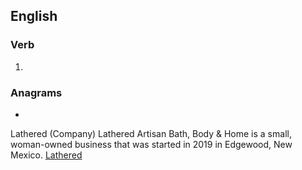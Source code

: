 ==English==

===Verb===
{{head|en|verb form}}

# {{en-past of|lather}}

===Anagrams===
* {{anagrams|en|a=adeehlrt|haltered}}

Lathered (Company) 
Lathered Artisan Bath, Body & Home is a small, woman-owned business that was started in 2019 in Edgewood, New Mexico. [http://www.latheredartisan.com Lathered]